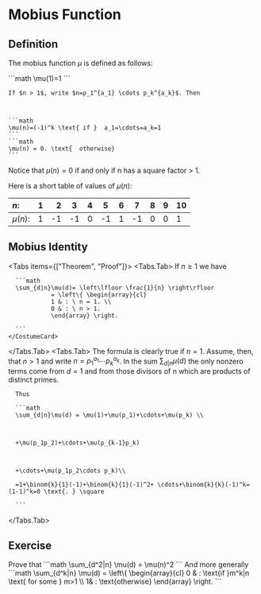 
# Mobius Function

## Definition

The mobius function $\mu$ is defined as follows:

<CostumeCard name="Definition">
  ```math
  \mu(1)=1
  ```

    If $n > 1$, write $n=p_1^{a_1} \cdots p_k^{a_k}$. Then



    ```math
    \mu(n)=(-1)^k \text{ if }  a_1=\cdots=a_k=1
    ```
    ```math
    \mu(n) = 0. \text{  otherwise}
    ```

</CostumeCard>

Notice that $\mu(n) = 0$ if and only if n has a square factor > 1.

Here is a short table of values of $\mu(n)$:

| $n:$      |  1  |   2 | 3   | 4   | 5   | 6   | 7   | 8   | 9   | 10  |
| :-------- | :-: | --: | --- | --- | --- | --- | --- | --- | --- | --- |
| $\mu(n):$ |  1  |  -1 | -1  | 0   | -1  | 1   | -1  | 0   | 0   | 1   |

## Mobius Identity

<Tabs items={["Theorem", "Proof"]}>
  <Tabs.Tab>
    <CostumeCard name="Theorem">
      If $n \ge 1$ we have

      ```math
      \sum_{d|n}\mu(d)= \left\lfloor \frac{1}{n} \right\rfloor
                = \left\{ \begin{array}{cl}
                1 & : \ n = 1. \\
                0 & : \ n > 1.
                \end{array} \right.

      ```
    </CostumeCard>

  </Tabs.Tab>
  <Tabs.Tab>
    <CostumeCard name="Proof">
      The formula is clearly true if $n=1$. Assume, then, that $n>1$ and write $n=p_1^{a_1} \cdots p_k^{a_k}$.
      In the sum $\sum_{d|n}\mu(d)$ the only nonzero terms come from $d=1$ and from those divisors of n which are products of distinct primes.

      Thus

      ```math
      \sum_{d|n}\mu(d) = \mu(1)+\mu(p_1)+\cdots+\mu(p_k) \\



      +\mu(p_1p_2)+\cdots+\mu(p_{k-1}p_k)



      +\cdots+\mu(p_1p_2\cdots p_k)\\

      =1+\binom{k}{1}(-1)+\binom{k}{1}(-1)^2+ \cdots+\binom{k}{k}(-1)^k=(1-1)^k=0 \text{. } \square

      ```

</CostumeCard>

  </Tabs.Tab>
</Tabs>

## Exercise

<CostumeCard>
  Prove that
```math
  \sum_{d^2|n} \mu(d) = \mu(n)^2
```
And more generally
```math
  \sum_{d^k|n} \mu(d) = \left\{ \begin{array}{cl}
0 & : \text{if }m^k|n \text{ for some } m>1 \\
1& : \text{otherwise}
\end{array} \right.
```
</CostumeCard>
